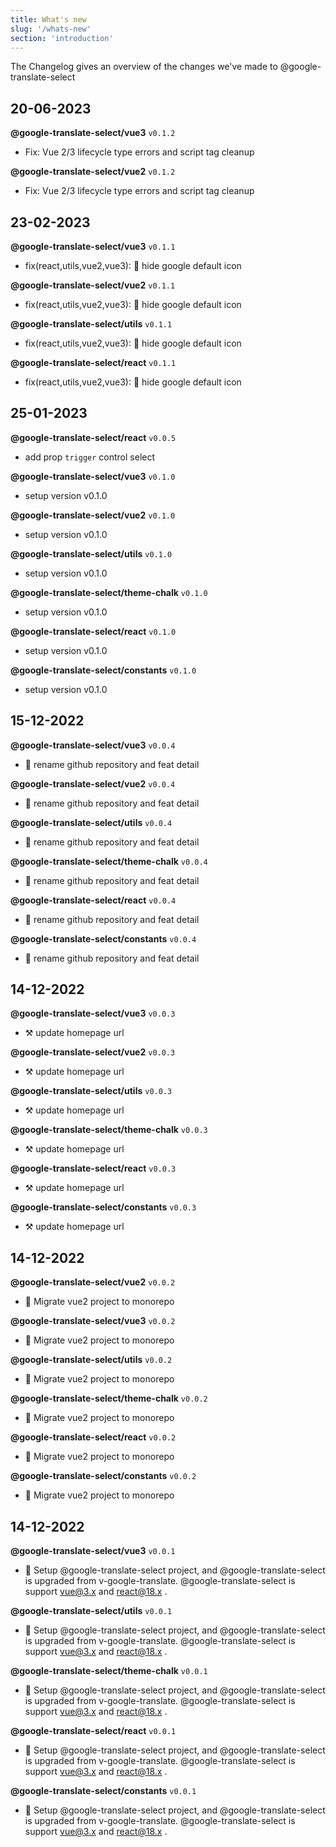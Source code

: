 ```yaml
---
title: What's new
slug: '/whats-new'
section: 'introduction'
---
```


The Changelog gives an overview of the changes we've made to @google-translate-select

## 20-06-2023

**@google-translate-select/vue3** `v0.1.2`

- Fix: Vue 2/3 lifecycle type errors and script tag cleanup

**@google-translate-select/vue2** `v0.1.2`

- Fix: Vue 2/3 lifecycle type errors and script tag cleanup


## 23-02-2023

**@google-translate-select/vue3** `v0.1.1`

- fix(react,utils,vue2,vue3): :bug: hide google default icon

**@google-translate-select/vue2** `v0.1.1`

- fix(react,utils,vue2,vue3): :bug: hide google default icon

**@google-translate-select/utils** `v0.1.1`

- fix(react,utils,vue2,vue3): :bug: hide google default icon

**@google-translate-select/react** `v0.1.1`

- fix(react,utils,vue2,vue3): :bug: hide google default icon


## 25-01-2023

**@google-translate-select/react** `v0.0.5`

- add prop `trigger` control select

**@google-translate-select/vue3** `v0.1.0`

- setup version v0.1.0

**@google-translate-select/vue2** `v0.1.0`

- setup version v0.1.0

**@google-translate-select/utils** `v0.1.0`

- setup version v0.1.0

**@google-translate-select/theme-chalk** `v0.1.0`

- setup version v0.1.0

**@google-translate-select/react** `v0.1.0`

- setup version v0.1.0

**@google-translate-select/constants** `v0.1.0`

- setup version v0.1.0


## 15-12-2022

**@google-translate-select/vue3** `v0.0.4`

- 🚀 rename github repository and feat detail

**@google-translate-select/vue2** `v0.0.4`

- 🚀 rename github repository and feat detail

**@google-translate-select/utils** `v0.0.4`

- 🚀 rename github repository and feat detail

**@google-translate-select/theme-chalk** `v0.0.4`

- 🚀 rename github repository and feat detail

**@google-translate-select/react** `v0.0.4`

- 🚀 rename github repository and feat detail

**@google-translate-select/constants** `v0.0.4`

- 🚀 rename github repository and feat detail


## 14-12-2022

**@google-translate-select/vue3** `v0.0.3`

- ⚒️ update homepage url

**@google-translate-select/vue2** `v0.0.3`

- ⚒️ update homepage url

**@google-translate-select/utils** `v0.0.3`

- ⚒️ update homepage url

**@google-translate-select/theme-chalk** `v0.0.3`

- ⚒️ update homepage url

**@google-translate-select/react** `v0.0.3`

- ⚒️ update homepage url

**@google-translate-select/constants** `v0.0.3`

- ⚒️ update homepage url


## 14-12-2022

**@google-translate-select/vue2** `v0.0.2`

- 🔨 Migrate vue2 project to monorepo

**@google-translate-select/vue3** `v0.0.2`

- 🔨 Migrate vue2 project to monorepo

**@google-translate-select/utils** `v0.0.2`

- 🔨 Migrate vue2 project to monorepo

**@google-translate-select/theme-chalk** `v0.0.2`

- 🔨 Migrate vue2 project to monorepo

**@google-translate-select/react** `v0.0.2`

- 🔨 Migrate vue2 project to monorepo

**@google-translate-select/constants** `v0.0.2`

- 🔨 Migrate vue2 project to monorepo


## 14-12-2022

**@google-translate-select/vue3** `v0.0.1`

- 🎉 Setup @google-translate-select project, and @google-translate-select is upgraded from v-google-translate. @google-translate-select is support vue@3.x and react@18.x .

**@google-translate-select/utils** `v0.0.1`

- 🎉 Setup @google-translate-select project, and @google-translate-select is upgraded from v-google-translate. @google-translate-select is support vue@3.x and react@18.x .

**@google-translate-select/theme-chalk** `v0.0.1`

- 🎉 Setup @google-translate-select project, and @google-translate-select is upgraded from v-google-translate. @google-translate-select is support vue@3.x and react@18.x .

**@google-translate-select/react** `v0.0.1`

- 🎉 Setup @google-translate-select project, and @google-translate-select is upgraded from v-google-translate. @google-translate-select is support vue@3.x and react@18.x .

**@google-translate-select/constants** `v0.0.1`

- 🎉 Setup @google-translate-select project, and @google-translate-select is upgraded from v-google-translate. @google-translate-select is support vue@3.x and react@18.x .

